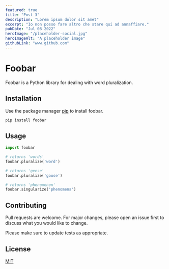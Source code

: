 ```yaml
---
featured: true
title: "Post 3"
description: "Lorem ipsum dolor sit amet"
excerpt: "Io non posso fare altro che stare qui ad annaffiare."
pubDate: "Jul 08 2022"
heroImage: "/placeholder-social.jpg"
heroImageAlt: "A placeholder image"
githubLink: "www.github.com"
---
```


# Foobar

Foobar is a Python library for dealing with word pluralization.

## Installation

Use the package manager [pip](https://pip.pypa.io/en/stable/) to install foobar.

```bash
pip install foobar
```

## Usage

```python
import foobar

# returns 'words'
foobar.pluralize('word')

# returns 'geese'
foobar.pluralize('goose')

# returns 'phenomenon'
foobar.singularize('phenomena')
```

## Contributing

Pull requests are welcome. For major changes, please open an issue first
to discuss what you would like to change.

Please make sure to update tests as appropriate.

## License

[MIT](https://choosealicense.com/licenses/mit/)
